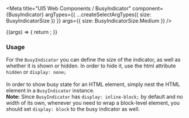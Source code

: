 

<Meta
  title="UI5 Web Components / BusyIndicator"
  component={BusyIndicator}
  argTypes={{
    ...createSelectArgTypes({ size: BusyIndicatorSize })
  }}
  args={{
    size: BusyIndicatorSize.Medium
  }}
/>

<DocsHeader />

<Canvas>
  <Story name="Default">
    {(args) => {
      return <BusyIndicator {...args} />;
    }}
  </Story>
</Canvas>

<ArgsTable story="." />
<div style={{fontFamily:'var(--sapFontFamily)', fontSize:'var(--sapFontSize)', color:'var(--sapTextColor)'}}>
<h3>Usage</h3>
For the <code>BusyIndicator</code> you can define the size of the indicator, as well as whether it is shown or hidden.
In order to hide it, use the html attribute <code>hidden</code> or <code>display: none;</code> <br /><br />
In order to show busy state for an HTML element, simply nest the HTML element in a <code>BusyIndicator</code> instance.
<br />
<b>Note:</b> Since <code>BusyIndicator</code> has <code>display: inline-block;</code> by default and no width of its
own, whenever you need to wrap a block-level element, you should set <code>display: block</code> to the busy indicator
as well.
</div>